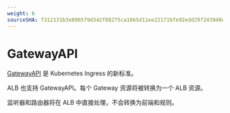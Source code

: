 ```yaml
---
weight: 6
sourceSHA: f312131b3e806579d342f88275ca1665d11ee22171bfe92edd29f243940ee85c
---
```


# GatewayAPI

[GatewayAPI](https://gateway-api.sigs.k8s.io/) 是 Kubernetes Ingress 的新标准。

ALB 也支持 GatewayAPI。每个 Gateway 资源将被转换为一个 ALB 资源。

监听器和路由器将在 ALB 中直接处理，不会转换为前端和规则。
